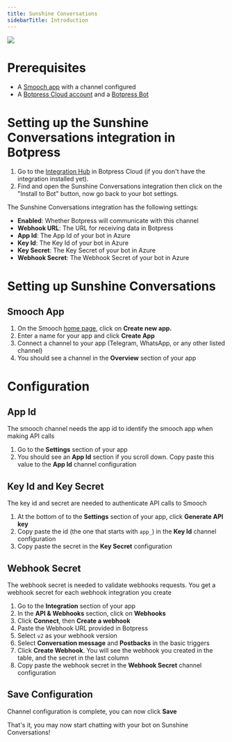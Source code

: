 ```yaml
---
title: Sunshine Conversations
sidebarTitle: Introduction
---
```



<img src="./sunshine-conversations.png" />

# Prerequisites

* A [Smooch app](https://app.smooch.io) with a channel configured
* A [Botpress Cloud account](https://sso.botpress.cloud) and a [Botpress Bot](https://botpress.com/docs/cloud/getting-started/create-and-publish-your-chatbot/)

# Setting up the Sunshine Conversations integration in Botpress

1. Go to the [Integration Hub](https://app.botpress.cloud/hub) in Botpress Cloud (if you don't have the integration installed yet).
2. Find and open the Sunshine Conversations integration then click on the "Install to Bot" button, now go back to your bot settings.

The Sunshine Conversations integration has the following settings:

* **Enabled**: Whether Botpress will communicate with this channel
* **Webhook URL**: The URL for receiving data in Botpress
* **App Id**: The App Id of your bot in Azure
* **Key Id**: The Key Id of your bot in Azure
* **Key Secret**: The Key Secret of your bot in Azure
* **Webhook Secret**: The Webhook Secret of your bot in Azure

# Setting up Sunshine Conversations

## Smooch App

1. On the Smooch [home page](https://app.smooch.io/), click on **Create new app.**
2. Enter a name for your app and click **Create App**
3. Connect a channel to your app (Telegram, WhatsApp, or any other listed channel)
4. You should see a channel in the **Overview** section of your app

# Configuration

## App Id

The smooch channel needs the app id to identify the smooch app when making API calls

1. Go to the **Settings** section of your app
2. You should see an **App Id** section if you scroll down. Copy paste this value to the **App Id** channel configuration

## Key Id and Key Secret

The key id and secret are needed to authenticate API calls to Smooch

1. At the bottom of to the **Settings** section of your app, click **Generate API key**
2. Copy paste the id (the one that starts with `app_`) in the **Key Id** channel configuration
3. Copy paste the secret in the **Key Secret** configuration

## Webhook Secret

The webhook secret is needed to validate webhooks requests. You get a webhook secret for each webhook integration you create

1. Go to the **Integration** section of your app
2. In the **API & Webhooks** section, click on **Webhooks**
3. Click **Connect**, then **Create a webhook**
4. Paste the Webhook URL provided in Botpress
5. Select `v2` as your webhook version
6. Select **Conversation message** and **Postbacks** in the basic triggers
7. Click **Create Webhook**. You will see the webhook you created in the table, and the secret in the last column
8. Copy paste the webhook secret in the **Webhook Secret** channel configuration

## Save Configuration

Channel configuration is complete, you can now click **Save**

That's it, you may now start chatting with your bot on Sunshine Conversations!
